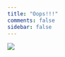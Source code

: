 ---
title: "Oops!!!"
comments: false
sidebar: false
---

::: column-screen
![](img/404_error.png){fig-align="center"}
:::